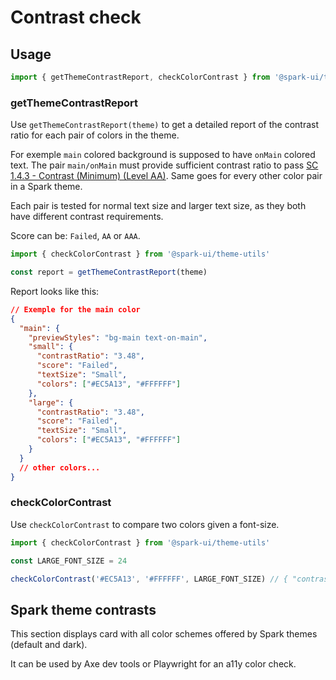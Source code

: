
<Meta of={ContrastCheck} />

# Contrast check

## Usage

```typescript
import { getThemeContrastReport, checkColorContrast } from '@spark-ui/theme-utils'
```

### getThemeContrastReport

Use `getThemeContrastReport(theme)` to get a detailed report of the contrast ratio for each pair of colors in the theme.

For exemple `main` colored background is supposed to have `onMain` colored text. The pair `main/onMain` must provide sufficient contrast ratio to pass [SC 1.4.3 - Contrast (Minimum) (Level AA)](https://www.w3.org/WAI/WCAG21/Understanding/contrast-minimum.html).
Same goes for every other color pair in a Spark theme.

Each pair is tested for normal text size and larger text size, as they both have different contrast requirements.

Score can be: `Failed`, `AA` or `AAA`.

```typescript
import { checkColorContrast } from '@spark-ui/theme-utils'

const report = getThemeContrastReport(theme)
```

Report looks like this:

```json
// Exemple for the main color
{
  "main": {
    "previewStyles": "bg-main text-on-main",
    "small": {
      "contrastRatio": "3.48",
      "score": "Failed",
      "textSize": "Small",
      "colors": ["#EC5A13", "#FFFFFF"]
    },
    "large": {
      "contrastRatio": "3.48",
      "score": "Failed",
      "textSize": "Small",
      "colors": ["#EC5A13", "#FFFFFF"]
    }
  }
  // other colors...
}
```

### checkColorContrast

Use `checkColorContrast` to compare two colors given a font-size.

```typescript
import { checkColorContrast } from '@spark-ui/theme-utils'

const LARGE_FONT_SIZE = 24

checkColorContrast('#EC5A13', '#FFFFFF', LARGE_FONT_SIZE) // { "contrastRatio": "3.48", "score": "Failed", "textSize": "Large", "colors": ["#EC5A13", "#FFFFFF"] }
```

## Spark theme contrasts

This section displays card with all color schemes offered by Spark themes (default and dark).

It can be used by Axe dev tools or Playwright for an a11y color check.

<Canvas of={ContrastCheck.Default} />
